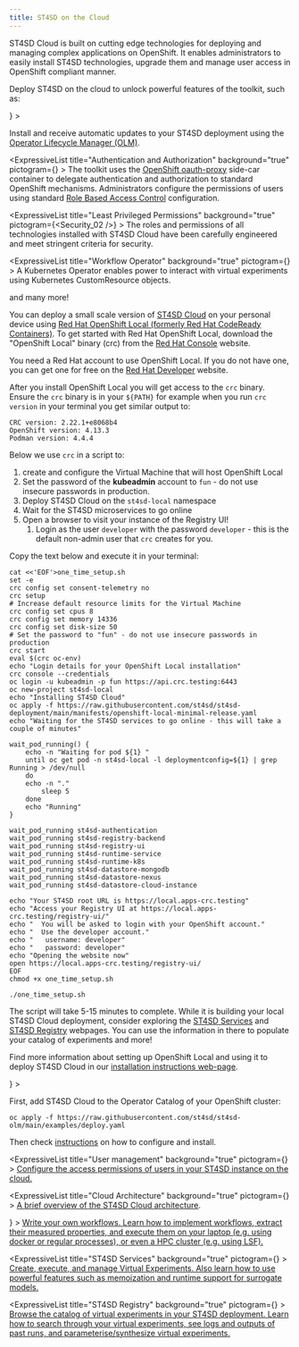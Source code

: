 ```yaml
---
title: ST4SD on the Cloud
---
```



<!--
VV: This is the OpenShift logo, but it's too tiny to use
-->

<!--

  Copyright IBM Inc. All Rights Reserved.
  SPDX-License-Identifier: Apache-2.0

-->

ST4SD Cloud is built on cutting edge technologies for deploying and managing complex applications on OpenShift. 
It enables administrators to easily install ST4SD technologies, upgrade them and manage user access in OpenShift compliant manner.

<Title>Why ST4SD Cloud ?</Title>

Deploy ST4SD on the cloud to unlock powerful features of the toolkit, such as:


<div className="expressive-content-list-group">
  <ExpressiveList
    title="Integration with Operator Lifecycle Manager"
    background="true"
    pictogram={<Renew />}
    >

  Install and receive automatic updates to your ST4SD deployment using the <a href="https://olm.operatorframework.io/">Operator Lifecycle Manager (OLM)</a>.
  </ExpressiveList>

  <ExpressiveList
    title="Authentication and Authorization"
    background="true"
    pictogram={<AccessManagement />}
    >
  The toolkit uses the <a href="https://github.com/openshift/oauth-proxy/">OpenShift oauth-proxy</a> side-car container to delegate authentication and authorization to standard OpenShift mechanisms. Administrators configure the permissions of users using standard <a href="/cloud-manage-users">Role Based Access Control</a> configuration.
  </ExpressiveList>

  <ExpressiveList
    title="Least Privileged Permissions"
    background="true"
    pictogram={<Security_02 />}
    >
  The roles and permissions of all technologies installed with ST4SD Cloud have been carefully engineered and meet stringent criteria for security.
  </ExpressiveList>

  <ExpressiveList
    title="Workflow Operator"
    background="true"
    pictogram={<Kubernetes />}
    >
  A Kubernetes Operator enables power to interact with virtual experiments using Kubernetes CustomResource objects.
  </ExpressiveList>
</div>


and many more!


<Title>Try it yourself</Title>

<!-- VV: This will have to do till we write a better `quickstart` for ST4SD Cloud -->

You can deploy a small scale version of <a href="/cloud-orientation">ST4SD Cloud</a> on your personal device using <a href="https://developers.redhat.com/products/openshift-local/overview" target="_blank">Red Hat OpenShift Local (formerly Red Hat CodeReady Containers)</a>. To get started with Red Hat OpenShift Local, download the "OpenShift Local" binary (crc) from the <a href="https://console.redhat.com/openshift/create/local" target="_blank">Red Hat Console</a> website.

 <InlineNotification kind="info">
You need a Red Hat account to use OpenShift Local. If you do not have one, you can get one for free on the <a href="https://developers.redhat.com/register?intcmp=701f20000012ngPAAQ" target="_blank">Red Hat Developer</a> website.
</InlineNotification>


After you install OpenShift Local you will get access to the `crc` binary.
Ensure the `crc` binary is in your `${PATH}` for example when you run `crc version` in your terminal you get similar output to:

```
CRC version: 2.22.1+e8068b4
OpenShift version: 4.13.3
Podman version: 4.4.4
```

Below we use `crc` in a script to:

1. create and configure the Virtual Machine that will host OpenShift Local
2. Set the password of the <b>kubeadmin</b> account to `fun` - do not use insecure passwords in production.
3. Deploy ST4SD Cloud on the `st4sd-local` namespace
4. Wait for the ST4SD microservices to go online
5. Open a browser to visit your instance of the Registry UI!
   1. Login as the user `developer` with the password `developer` - this is the default non-admin user that `crc` creates for you.

Copy the text below and execute it in your terminal:

```
cat <<'EOF'>one_time_setup.sh
set -e
crc config set consent-telemetry no
crc setup
# Increase default resource limits for the Virtual Machine
crc config set cpus 8
crc config set memory 14336
crc config set disk-size 50
# Set the password to "fun" - do not use insecure passwords in production
crc start
eval $(crc oc-env)
echo "Login details for your OpenShift Local installation"
crc console --credentials
oc login -u kubeadmin -p fun https://api.crc.testing:6443
oc new-project st4sd-local
echo "Installing ST4SD Cloud"
oc apply -f https://raw.githubusercontent.com/st4sd/st4sd-deployment/main/manifests/openshift-local-minimal-release.yaml
echo "Waiting for the ST4SD services to go online - this will take a couple of minutes"

wait_pod_running() {
    echo -n "Waiting for pod ${1} "
    until oc get pod -n st4sd-local -l deploymentconfig=${1} | grep Running > /dev/null
    do
	echo -n "."
        sleep 5
    done
    echo "Running"
}

wait_pod_running st4sd-authentication
wait_pod_running st4sd-registry-backend
wait_pod_running st4sd-registry-ui
wait_pod_running st4sd-runtime-service
wait_pod_running st4sd-runtime-k8s
wait_pod_running st4sd-datastore-mongodb
wait_pod_running st4sd-datastore-nexus
wait_pod_running st4sd-datastore-cloud-instance

echo "Your ST4SD root URL is https://local.apps-crc.testing"
echo "Access your Registry UI at https://local.apps-crc.testing/registry-ui/"
echo "  You will be asked to login with your OpenShift account."
echo "  Use the developer account."
echo "   username: developer"
echo "   password: developer"
echo "Opening the website now"
open https://local.apps-crc.testing/registry-ui/
EOF
chmod +x one_time_setup.sh

./one_time_setup.sh
```

The script will take 5-15 minutes to complete. While it is building your local ST4SD Cloud deployment, consider exploring the <a href="/running-workflows-on-openshift">ST4SD Services</a> and <a href="/st4sd-registry-getting-started" target="_blank">ST4SD Registry</a> webpages. You can use the information in there to populate your catalog of experiments and more!

Find more information about setting up OpenShift Local and using it to deploy ST4SD Cloud in our <a href="/installation#install-on-openshift-local">installation instructions web-page</a>.


<Title>Learn More</Title>

<div className="expressive-content-list-group">
  <ExpressiveList
    title="Install on OpenShift using OLM"
    background="true"
    pictogram={<Kubernetes />}
    >

First, add ST4SD Cloud to the Operator Catalog of your OpenShift cluster:

```
oc apply -f https://raw.githubusercontent.com/st4sd/st4sd-olm/main/examples/deploy.yaml
```


Then check <a href="https://github.com/st4sd/st4sd-olm" target="_blank">instructions</a> on how to configure and install.
  </ExpressiveList>

  <ExpressiveList
    title="User management"
    background="true"
    pictogram={<AccessManagement />}
    >
  <a href="/cloud-manage-users">Configure the access permissions of users in your ST4SD instance on the cloud.</a>
  </ExpressiveList>

  <ExpressiveList
    title="Cloud Architecture"
    background="true"
    pictogram={<Connect />}
    >
  <a href="/cloud-architecture">A brief overview of the ST4SD Cloud architecture</a>.
  </ExpressiveList>

</div>

<Title>Accelerate your simulation research with ST4SD</Title>

<div className="expressive-content-list-group">
  <ExpressiveList
    title="ST4SD Core"
    background="true"
    pictogram={<CodeSyntax />}
    >
  <a href="/orientation">Write your own workflows. Learn how to implement workflows, extract their measured properties,
  and execute them on your laptop (e.g. using docker or regular processes), or even a HPC cluster (e.g. using LSF).</a>
  </ExpressiveList>

  <ExpressiveList
    title="ST4SD Services"
    background="true"
    pictogram={<NetworkServices />}
    >
  <a href="/running-workflows-on-openshift">Create, execute, and manage Virtual Experiments. Also learn how to use
  powerful features such as memoization and runtime support for surrogate models.</a>
  </ExpressiveList>

  <ExpressiveList
    title="ST4SD Registry"
    background="true"
    pictogram={<CarbonForIbmDotcom />}
    >
  <a href="/st4sd-registry-getting-started">Browse the catalog of virtual experiments in your ST4SD deployment.
  Learn how to search through your virtual experiments, see logs and outputs of past runs, and parameterise/synthesize
  virtual experiments.</a>
  </ExpressiveList>

</div>
